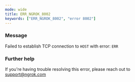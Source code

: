 ```yaml
---
mode: wide
title: ERR_NGROK_8002
keywords: ["ERR_NGROK_8002", "error 8002"]
---
```


### Message

Failed to establish TCP connection to `HOST` with error: `ERR`

### Further help

If you're having trouble resolving this error, please reach out to [support@ngrok.com](mailto:support@ngrok.com?subject=Help%20with%20ERR_NGROK_8002)
